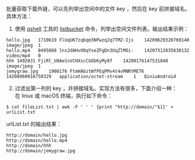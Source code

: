 批量获取下载外链，可以先列举出空间中的文件 key ，然后在 key 前拼接域名。具体方法：  
1. 使用 [qshell](https://developer.qiniu.com/kodo/tools/1302/qshell) 工具的 [listbucket](https://github.com/qiniu/qshell/blob/master/docs/listbucket.md) 命令，列举出空间文件列表。输出结果示例：  
```
hello.jpg	1710619	FlUqUK7zqbqm3NPwzq2q7TMZ-Ijs	14209629320769140	image/jpeg  1  
hello.mp4	8495868	lns2dAHvO0qYseZFgDn3UqZlMOi-	14207312835630132	video/mp4   0  
hhh	1492031	FjiRl_U0AeSsVCHXscCGObKyMy8f	14200176147531840	image/jpeg  1  
jemygraw.jpg	1900176	FtmHAbztWfPEqPMv4t4vMNRYMETK	14208960018750329	application/octet-stream	1   QiniuAndroid
```  
2. 过滤出第一列的 key ，并拼接域名。实现方法有很多，下面介绍一种：  
在 linux 或 macOS 终端，执行如下命令：  
```  
$ cat fileList.txt | awk -F ' ' ' {print "http://domain/"$1}' > urlList.txt  
```  
urlList.txt 的输出结果：  
```
http://domain/hello.jpg  
http://domain/hello.mp4  
http://domain/hhh  
http://domain/jemygraw.jpg
```  